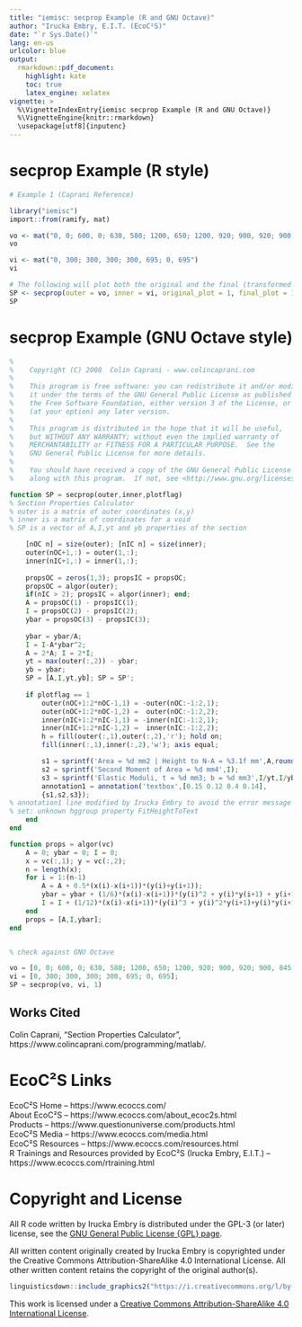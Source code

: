 ```yaml
---
title: "iemisc: secprop Example (R and GNU Octave)"
author: "Irucka Embry, E.I.T. (EcoC²S)"
date: "`r Sys.Date()`"
lang: en-us
urlcolor: blue
output:
  rmarkdown::pdf_document:
    highlight: kate
    toc: true
    latex_engine: xelatex
vignette: >
  %\VignetteIndexEntry{iemisc secprop Example (R and GNU Octave)}
  %\VignetteEngine{knitr::rmarkdown}
  \usepackage[utf8]{inputenc}
---
```


\bigskip

# secprop Example (R style)

```r

# Example 1 (Caprani Reference)

library("iemisc")
import::from(ramify, mat)

vo <- mat("0, 0; 600, 0; 630, 580; 1200, 650; 1200, 920; 900, 920; 900, 845; 0, 845")
vo

vi <- mat("0, 300; 300, 300; 300, 695; 0, 695")
vi

# The following will plot both the original and the final (transformed plot)
SP <- secprop(outer = vo, inner = vi, original_plot = 1, final_plot = 1)
SP
```

\bigskip
\bigskip
\bigskip
\bigskip

# secprop Example (GNU Octave style)

```octave
%
%    Copyright (C) 2008  Colin Caprani - www.colincaprani.com
%
%    This program is free software: you can redistribute it and/or modify
%    it under the terms of the GNU General Public License as published by
%    the Free Software Foundation, either version 3 of the License, or
%    (at your option) any later version.
%
%    This program is distributed in the hope that it will be useful,
%    but WITHOUT ANY WARRANTY; without even the implied warranty of
%    MERCHANTABILITY or FITNESS FOR A PARTICULAR PURPOSE.  See the
%    GNU General Public License for more details.
%
%    You should have received a copy of the GNU General Public License
%    along with this program.  If not, see <http://www.gnu.org/licenses/>.

function SP = secprop(outer,inner,plotflag)
% Section Properties Calculator
% outer is a matrix of outer coordinates (x,y)
% inner is a matrix of coordinates for a void
% SP is a vector of A,I,yt and yb properties of the section

    [nOC n] = size(outer); [nIC n] = size(inner);
    outer(nOC+1,:) = outer(1,:);
    inner(nIC+1,:) = inner(1,:);
   
    propsOC = zeros(1,3); propsIC = propsOC;
    propsOC = algor(outer);
    if(nIC > 2); propsIC = algor(inner); end;
    A = propsOC(1) - propsIC(1);
    I = propsOC(2) - propsIC(2);
    ybar = propsOC(3) - propsIC(3);
    
    ybar = ybar/A;
    I = I-A*ybar^2;   
    A = 2*A; I = 2*I;
    yt = max(outer(:,2)) - ybar;
    yb = ybar;
    SP = [A,I,yt,yb]; SP = SP';
    
    if plotflag == 1
        outer(nOC+1:2*nOC-1,1) = -outer(nOC:-1:2,1);
        outer(nOC+1:2*nOC-1,2) =  outer(nOC:-1:2,2);
        inner(nIC+1:2*nIC-1,1) = -inner(nIC:-1:2,1);
        inner(nIC+1:2*nIC-1,2) =  inner(nIC:-1:2,2);
        h = fill(outer(:,1),outer(:,2),'r'); hold on;
        fill(inner(:,1),inner(:,2),'w'); axis equal;

        s1 = sprintf('Area = %d mm2 | Height to N-A = %3.1f mm',A,round(ybar*10)/10);
        s2 = sprintf('Second Moment of Area = %d mm4',I);
        s3 = sprintf('Elastic Moduli, t = %d mm3; b = %d mm3',I/yt,I/yb);
        annotation1 = annotation('textbox',[0.15 0.12 0.4 0.14],
        {s1,s2,s3});
% annotation1 line modified by Irucka Embry to avoid the error message associated with
% set: unknown hggroup property FitHeightToText
    end
end

function props = algor(vc)
    A = 0; ybar = 0; I = 0;
    x = vc(:,1); y = vc(:,2);
    n = length(x);
    for i = 1:(n-1)
        A = A + 0.5*(x(i)-x(i+1))*(y(i)+y(i+1));
        ybar = ybar + (1/6)*(x(i)-x(i+1))*(y(i)^2 + y(i)*y(i+1) + y(i+1)^2);
        I = I + (1/12)*(x(i)-x(i+1))*(y(i)^3 + y(i)^2*y(i+1)+y(i)*y(i+1)^2 + y(i+1)^3);
    end
    props = [A,I,ybar];
end


% check against GNU Octave

vo = [0, 0; 600, 0; 630, 580; 1200, 650; 1200, 920; 900, 920; 900, 845; 0, 845];
vi = [0, 300; 300, 300; 300, 695; 0, 695];
SP = secprop(vo, vi, 1)
```

\bigskip
\bigskip
\bigskip
\bigskip

## Works Cited

Colin Caprani, "Section Properties Calculator", https://www.colincaprani.com/programming/matlab/.

\bigskip
\bigskip

# EcoC²S Links

EcoC²S Home -- https://www.ecoccs.com/  
About EcoC²S -- https://www.ecoccs.com/about_ecoc2s.html  
Products -- https://www.questionuniverse.com/products.html  
EcoC²S Media -- https://www.ecoccs.com/media.html  
EcoC²S Resources -- https://www.ecoccs.com/resources.html  
R Trainings and Resources provided by EcoC²S (Irucka Embry, E.I.T.) -- https://www.ecoccs.com/rtraining.html  

\bigskip
\bigskip

# Copyright and License

All R code written by Irucka Embry is distributed under the GPL-3 (or later) license, see the [GNU General Public License {GPL} page](https://www.gnu.org/licenses/gpl-3.0.html).  

All written content originally created by Irucka Embry is copyrighted under the Creative Commons Attribution-ShareAlike 4.0 International License. All other written content retains the copyright of the original author(s).  


```r
linguisticsdown::include_graphics2("https://i.creativecommons.org/l/by-sa/4.0/88x31.png")
```

This work is licensed under a [Creative Commons Attribution-ShareAlike 4.0 International License](http://creativecommons.org/licenses/by-sa/4.0/).  
